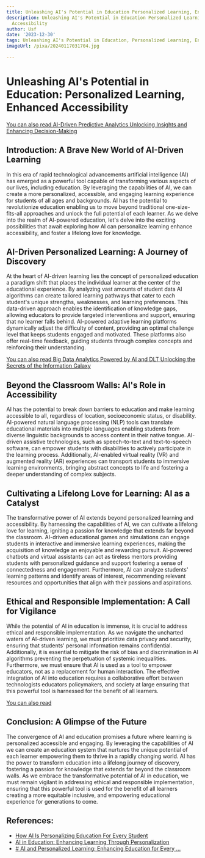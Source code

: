 ```yaml
---
title: Unleashing AI's Potential in Education Personalized Learning, Enhanced Accessibility
description: Unleashing AI's Potential in Education Personalized Learning, Enhanced
  Accessibility
author: Usf
date: '2023-12-30'
tags: Unleashing AI's Potential in Education, Personalized Learning, Enhanced Accessibility
imageUrl: /pixa/20240117031704.jpg

---
```

# Unleashing AI's Potential in Education:  Personalized Learning, Enhanced Accessibility

[You can also read AI-Driven Predictive Analytics Unlocking Insights and Enhancing Decision-Making](AI-Driven%20Predictive%20Analytics%20Unlocking%20Insights%20and%20Enhancing%20Decision-Making)


## Introduction: A Brave New World of AI-Driven Learning

In this era of rapid  technological advancements artificial intelligence (AI) has  emerged as a powerful tool capable of transforming various aspects of our lives, including education.  By leveraging the capabilities of AI, we can  create a more  personalized, accessible, and engaging learning experience for students of all ages and backgrounds. AI has the potential  to revolutionize education enabling us to move beyond traditional one-size-fits-all approaches and unlock the full potential of each  learner.  As we delve into the realm of AI-powered education, let's delve into  the exciting possibilities  that await exploring how AI can personalize learning  enhance accessibility, and  foster a lifelong love for knowledge.

## AI-Driven  Personalized  Learning: A Journey of Discovery

At the heart of AI-driven learning lies  the  concept of personalized education a paradigm shift that places the individual learner at the center of the educational experience. By analyzing vast amounts of  student data AI algorithms can create tailored learning pathways that cater to each  student's unique strengths, weaknesses, and learning  preferences. This data-driven approach enables the identification of knowledge gaps, allowing educators to provide targeted interventions and support, ensuring that no learner falls behind.  AI-powered adaptive  learning platforms dynamically adjust the difficulty of  content, providing an  optimal challenge level that keeps students engaged and motivated. These platforms also offer real-time feedback, guiding students through complex concepts and reinforcing their  understanding.

[You can also read Big Data Analytics Powered by AI and DLT Unlocking the Secrets of the Information Galaxy](Big%20Data%20Analytics%20Powered%20by%20AI%20and%20DLT%20Unlocking%20the%20Secrets%20of%20the%20Information%20Galaxy)


## Beyond the Classroom Walls: AI's Role in Accessibility

AI  has the potential to break down barriers to education and make learning accessible to all, regardless of location, socioeconomic status, or disability. AI-powered natural language  processing  (NLP) tools can translate educational  materials into multiple languages enabling  students from diverse linguistic backgrounds to access content in their native tongue. AI-driven assistive technologies, such as speech-to-text and text-to-speech software, can empower students with disabilities to  actively participate in the learning process.  Additionally, AI-enabled virtual reality  (VR)  and augmented reality (AR)  experiences can  transport students to immersive learning environments, bringing abstract concepts to life and  fostering a deeper understanding of complex subjects.

## Cultivating  a Lifelong Love for Learning: AI as a Catalyst

The  transformative power of AI extends beyond personalized  learning  and accessibility. By harnessing the capabilities of AI, we can cultivate a  lifelong love for learning, igniting a passion for knowledge that  extends far beyond the  classroom. AI-driven educational games and simulations can engage students in interactive and immersive  learning experiences, making the acquisition of  knowledge an enjoyable and rewarding  pursuit. AI-powered chatbots and virtual assistants can act as tireless mentors providing students with  personalized guidance and support  fostering a sense  of connectedness and engagement. Furthermore, AI can  analyze students' learning patterns and identify areas of interest, recommending relevant resources and opportunities that align with their passions and aspirations.

## Ethical and Responsible Implementation: A Call for Vigilance

While the potential of AI in education is immense, it is crucial to address  ethical  and responsible implementation. As we navigate the uncharted waters of AI-driven learning, we must prioritize data privacy and security, ensuring that students'  personal information remains confidential. Additionally, it is essential  to mitigate the risk of bias and discrimination in AI algorithms preventing the perpetuation of systemic inequalities. Furthermore, we must ensure that AI is used as a tool to empower  educators, not as a replacement for human  interaction. The effective  integration of AI into education requires a  collaborative effort between technologists educators policymakers, and society at large ensuring that this powerful tool is harnessed  for  the benefit of all  learners.

[You can also read ]()


## Conclusion: A Glimpse  of the Future

The convergence of AI and education  promises a future where  learning is personalized accessible and engaging. By leveraging the capabilities of AI we  can create an education system that  nurtures the  unique potential of each learner empowering them to thrive in a rapidly changing world.  AI has the power to transform education into a lifelong  journey of discovery, fostering a passion for knowledge that extends far beyond  the classroom walls. As we embrace the transformative potential of AI in education, we  must remain vigilant in addressing ethical and responsible implementation, ensuring that this powerful tool is used for the benefit of all learners creating a more equitable inclusive, and empowering educational experience for generations to  come.

## References:
- [How AI Is Personalizing Education For Every Student](https://elearningindustry.com/how-ai-is-personalizing-education-for-every-student)
- [AI in Education: Enhancing Learning Through Personalization](https://medium.com/@sukhveersinghdhiman74/ai-in-education-enhancing-learning-through-personalization-6c4e57b64517)
- [# AI and Personalized Learning: Enhancing Education for Every ...](https://www.linkedin.com/pulse/ai-personalized-learning-enhancing-education-every-student)
